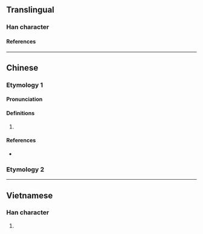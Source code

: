 {{character info/new}}
==Translingual==

===Han character===
{{Han char|rn=85|rad=水|as=08|sn=11|four=|canj=EYTV|ids=⿰氵妾}}

====References====
{{Han ref|kx=0628.300|dkj=17612|dj=1030.180|hdz=31659.060|uh=6DC1}}

----

==Chinese==
{{zh-forms}}

===Etymology 1===

====Pronunciation====
{{zh-pron
|m=qiè
|c=cip3
|mc=y
|oc=y
|ma=
|cat=pn
}}

====Definitions====
{{zh-hanzi}}

# {{n-g|The [[name]] of a [[river]].}}

====References====
* {{R:yue:Jyutping Database}}

===Etymology 2===
{{zh-see|潗|a}}

----

==Vietnamese==

===Han character===
{{vi-readings|rs=水08|reading=thiếp}}

# {{defn|lang=vi|sort=水08}}